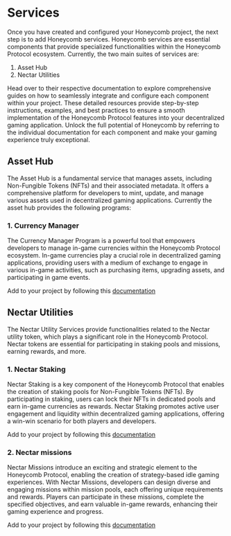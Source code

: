 # Services

Once you have created and configured your Honeycomb project, the next step is to add Honeycomb services. Honeycomb services are essential components that provide specialized functionalities within the Honeycomb Protocol ecosystem. Currently, the two main suites of services are:

1. Asset Hub
2. Nectar Utilities

Head over to their respective documentation to explore comprehensive guides on how to seamlessly integrate and configure each component within your project. These detailed resources provide step-by-step instructions, examples, and best practices to ensure a smooth implementation of the Honeycomb Protocol features into your decentralized gaming application. Unlock the full potential of Honeycomb by referring to the individual documentation for each component and make your gaming experience truly exceptional.

## Asset Hub

The Asset Hub is a fundamental service that manages assets, including Non-Fungible Tokens (NFTs) and their associated metadata. It offers a comprehensive platform for developers to mint, update, and manage various assets used in decentralized gaming applications. Currently the asset hub provides the following programs:

### 1. Currency Manager

The Currency Manager Program is a powerful tool that empowers developers to manage in-game currencies within the Honeycomb Protocol ecosystem. In-game currencies play a crucial role in decentralized gaming applications, providing users with a medium of exchange to engage in various in-game activities, such as purchasing items, upgrading assets, and participating in game events.

Add to your project by following this [documentation](/programs/currency-manager)

## Nectar Utilities

The Nectar Utility Services provide functionalities related to the Nectar utility token, which plays a significant role in the Honeycomb Protocol. Nectar tokens are essential for participating in staking pools and missions, earning rewards, and more.

### 1. Nectar Staking

Nectar Staking is a key component of the Honeycomb Protocol that enables the creation of staking pools for Non-Fungible Tokens (NFTs). By participating in staking, users can lock their NFTs in dedicated pools and earn in-game currencies as rewards. Nectar Staking promotes active user engagement and liquidity within decentralized gaming applications, offering a win-win scenario for both players and developers.

Add to your project by following this [documentation](/programs/nectar-staking)

### 2. Nectar missions

Nectar Missions introduce an exciting and strategic element to the Honeycomb Protocol, enabling the creation of strategy-based idle gaming experiences. With Nectar Missions, developers can design diverse and engaging missions within mission pools, each offering unique requirements and rewards. Players can participate in these missions, complete the specified objectives, and earn valuable in-game rewards, enhancing their gaming experience and progress.

Add to your project by following this [documentation](/programs/nectar-missions)
